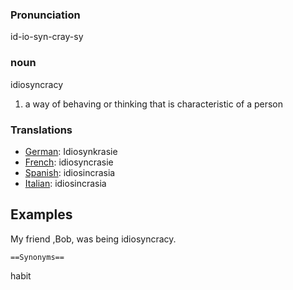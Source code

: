 === Pronunciation ===
id-io-syn-cray-sy

=== noun ===

idiosyncracy 

#a way of behaving or thinking that is characteristic of a person


=== Translations ===
*[[German]]: Idiosynkrasie
*[[French]]: idiosyncrasie
*[[Spanish]]: idiosincrasia
*[[Italian]]: idiosincrasia


==Examples==
My friend ,Bob, was being idiosyncracy.

 ==Synonyms==
habit